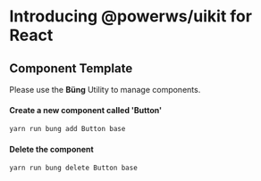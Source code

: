 
<Meta title="README.md" />

# Introducing @powerws/uikit for React

## Component Template

Please use the **Büng** Utility to manage components.

#### Create a new component called 'Button'

```sh
yarn run bung add Button base
```

#### Delete the component

```sh
yarn run bung delete Button base
```
